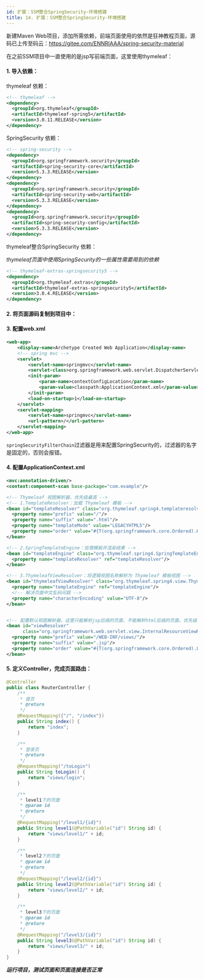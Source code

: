 ```yaml
---
id: 扩展：SSM整合SpringSecurity-环境搭建
title: 14. 扩展：SSM整合SpringSecurity-环境搭建
---
```


新建Maven Web项目，添加所需依赖，前端页面使用的依然是狂神教程页面，源码已上传至码云：https://gitee.com/ENNRIAAA/spring-security-material

在之前SSM项目中一直使用的是jsp写前端页面，这里使用thymeleaf：

#### 1. 导入依赖：

thymeleaf 依赖：

```xml
<!-- thymeleaf -->
<dependency>
  <groupId>org.thymeleaf</groupId>
  <artifactId>thymeleaf-spring5</artifactId>
  <version>3.0.11.RELEASE</version>
</dependency>
```

SpringSecurity 依赖：

```xml
<!-- spring-security -->
<dependency>
  <groupId>org.springframework.security</groupId>
  <artifactId>spring-security-core</artifactId>
  <version>5.3.3.RELEASE</version>
</dependency>
<dependency>
  <groupId>org.springframework.security</groupId>
  <artifactId>spring-security-web</artifactId>
  <version>5.3.3.RELEASE</version>
</dependency>
<dependency>
  <groupId>org.springframework.security</groupId>
  <artifactId>spring-security-config</artifactId>
  <version>5.3.3.RELEASE</version>
</dependency>
```

thymeleaf整合SpringSecurity 依赖：

*thymeleaf页面中使用SpringSecurity的一些属性需要用到的依赖*

```xml
<!-- thymeleaf-extras-springsecurity5 -->
<dependency>
  <groupId>org.thymeleaf.extras</groupId>
  <artifactId>thymeleaf-extras-springsecurity5</artifactId>
  <version>3.0.4.RELEASE</version>
</dependency>
```





#### 2. 将页面源码复制到项目中：

<ImgBox src="https://upyun.shiguangping.com/imgs/20200727111731.png" />



#### 3. 配置web.xml

```xml
<web-app>
    <display-name>Archetype Created Web Application</display-name>
    <!-- spring mvc -->
    <servlet>
        <servlet-name>springmvc</servlet-name>
        <servlet-class>org.springframework.web.servlet.DispatcherServlet</servlet-class>
        <init-param>
            <param-name>contextConfigLocation</param-name>
            <param-value>classpath:ApplicationContext.xml</param-value>
        </init-param>
        <load-on-startup>1</load-on-startup>
    </servlet>
    <servlet-mapping>
        <servlet-name>springmvc</servlet-name>
        <url-pattern>/</url-pattern>
    </servlet-mapping>
</web-app>
```

`springSecurityFilterChain`过滤器是用来配置SpringSecurity的，过滤器的名字是固定的，否则会报错。



#### 4. 配置ApplicationContext.xml

```xml
<mvc:annotation-driven/>
<context:component-scan base-package="com.example"/>

<!-- Thymeleaf 视图解析器，优先级最高 -->
<!-- 1.TemplateResolver：加载 Thymeleaf 模板 -->
<bean id="templateResolver" class="org.thymeleaf.spring4.templateresolver.SpringResourceTemplateResolver">
  <property name="prefix" value="/"/>
  <property name="suffix" value=".html"/>
  <property name="templateMode" value="LEGACYHTML5"/>
  <property name="order" value="#{T(org.springframework.core.Ordered).HIGHEST_PRECEDENCE}"/>
</bean>

<!-- 2.SpringTemplateEngine：处理模板并渲染结果 -->
<bean id="templateEngine" class="org.thymeleaf.spring4.SpringTemplateEngine">
  <property name="templateResolver" ref="templateResolver"/>
</bean>

<!-- 3.ThymeleafViewResolver：将逻辑视图名称解析为 Thymeleaf 模板视图 -->
<bean id="thymeleafViewResolver" class="org.thymeleaf.spring4.view.ThymeleafViewResolver">
  <property name="templateEngine" ref="templateEngine"/>
  <!-- 解决页面中文乱码问题 -->
  <property name="characterEncoding" value="UTF-8"/>
</bean>


<!-- 配置默认视图解析器，这里只能解析jsp后缀的页面，不能解析html后缀的页面，优先级最低 -->
<bean id="viewResolver"
      class="org.springframework.web.servlet.view.InternalResourceViewResolver">
  <property name="prefix" value="/WEB-INF/views/"/>
  <property name="suffix" value=".jsp"/>
  <property name="order" value="#{T(org.springframework.core.Ordered).LOWEST_PRECEDENCE}"/>
</bean>
```



#### 5. 定义Controller，完成页面路由：

```java
@Controller
public class RouterController {
    /**
     * 首页
     * @return
     */
    @RequestMapping({"/", "/index"})
    public String index() {
        return "index";
    }

    /**
     * 登录页
     * @return
     */
    @RequestMapping("/toLogin")
    public String toLogin() {
        return "views/login";
    }

    /**
     * level1下的页面
     * @param id
     * @return
     */
    @RequestMapping("/level1/{id}")
    public String level1(@PathVariable("id") String id) {
        return "views/level1/" + id;
    }

    /**
     * level2下的页面
     * @param id
     * @return
     */
    @RequestMapping("/level2/{id}")
    public String level2(@PathVariable("id") String id) {
        return "views/level2/" + id;
    }

    /**
     * level3下的页面
     * @param id
     * @return
     */
    @RequestMapping("/level3/{id}")
    public String level3(@PathVariable("id") String id) {
        return "views/level3/" + id;
    }
}
```



***运行项目，测试页面和页面连接是否正常***